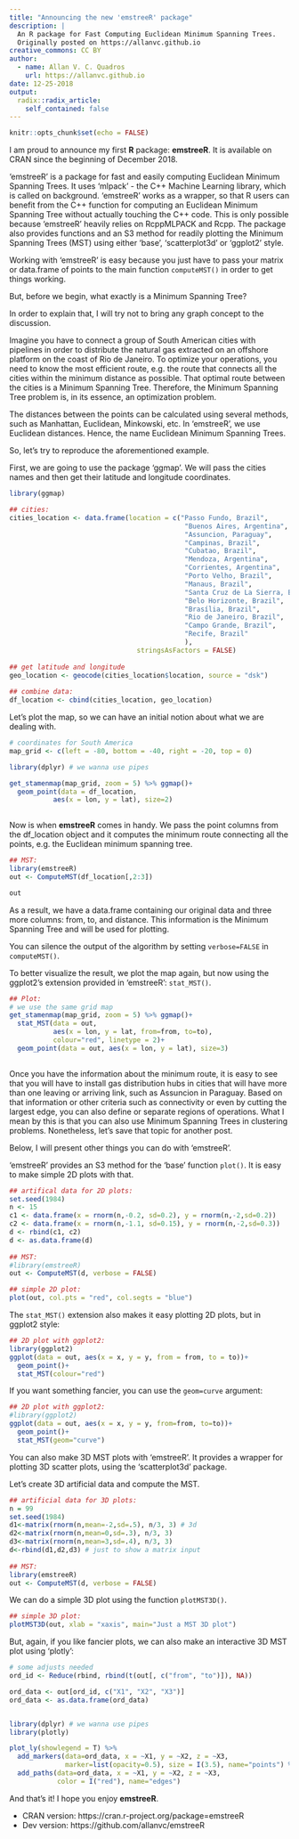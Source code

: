 ```yaml
---
title: "Announcing the new 'emstreeR' package"
description: |
  An R package for Fast Computing Euclidean Minimum Spanning Trees.
  Originally posted on https://allanvc.github.io
creative_commons: CC BY
author:
  - name: Allan V. C. Quadros
    url: https://allanvc.github.io
date: 12-25-2018
output:
  radix::radix_article:
    self_contained: false
---
```


```r
knitr::opts_chunk$set(echo = FALSE)
```

I am proud to announce my first **R** package: **emstreeR**. It is available on CRAN since the beginning of December 2018.

'emstreeR' is a package for fast and easily computing Euclidean Minimum Spanning Trees. It uses 'mlpack' - the C++ Machine Learning library, which is called on background. 'emstreeR' works as a wrapper, so that R users can benefit from the C++ function for computing an Euclidean Minimum Spanning Tree without actually touching the C++ code. This is only possible because 'emstreeR' heavily relies on RcppMLPACK and Rcpp. The package also provides functions and an S3 method for readily plotting the Minimum Spanning Trees (MST) using either 'base', 'scatterplot3d' or 'ggplot2' style.

Working with 'emstreeR' is easy because you just have to pass your matrix or data.frame of points to the main function `computeMST()` in order to get things working.

But, before we begin, what exactly is a Minimum Spanning Tree?

In order to explain that, I will try not to bring any graph concept to the discussion.

Imagine you have to connect a group of South American cities with pipelines in order to distribute the natural gas extracted on an offshore platform on the coast of Rio de Janeiro. To optimize your operations, you need to know the most efficient route, e.g. the route that connects all the cities within the minimum distance as possible. That optimal route between the cities is a Minimum Spanning Tree. Therefore, the Minimum Spanning Tree problem is, in its essence, an optimization problem. 

The distances between the points can be calculated using several methods, such as Manhattan, Euclidean, Minkowski, etc. In 'emstreeR', we use Euclidean distances. Hence, the name Euclidean Minimum Spanning Trees.

So, let's try to reproduce the aforementioned example. 

First, we are going to use the package 'ggmap'. We will pass the cities names and then get their latitude and longitude coordinates.

```r
library(ggmap)

## cities:
cities_location <- data.frame(location = c("Passo Fundo, Brazil", 
                                            "Buenos Aires, Argentina",
                                            "Assuncion, Paraguay",
                                            "Campinas, Brazil",
                                            "Cubatao, Brazil",
                                            "Mendoza, Argentina",
                                            "Corrientes, Argentina",
                                            "Porto Velho, Brazil",
                                            "Manaus, Brazil",
                                            "Santa Cruz de La Sierra, Bolivia",
                                            "Belo Horizonte, Brazil",
                                            "Brasília, Brazil",
                                            "Rio de Janeiro, Brazil",
                                            "Campo Grande, Brazil",
                                            "Recife, Brazil"
                                            ), 
                                stringsAsFactors = FALSE)
    
## get latitude and longitude
geo_location <- geocode(cities_location$location, source = "dsk")
    
## combine data:
df_location <- cbind(cities_location, geo_location)
```

Let's plot the map, so we can have an initial notion about what we are dealing with.

```r
# coordinates for South America
map_grid <- c(left = -80, bottom = -40, right = -20, top = 0) 

library(dplyr) # we wanna use pipes

get_stamenmap(map_grid, zoom = 5) %>% ggmap()+
  geom_point(data = df_location,
           aes(x = lon, y = lat), size=2)
  
```


Now is when **emstreeR** comes in handy. We pass the point columns from the df_location object and it computes the minimum route connecting all the points, e.g. the Euclidean minimum spanning tree.


```r
## MST:
library(emstreeR)
out <- ComputeMST(df_location[,2:3])

out
```

As a result, we have a data.frame containing our original data and three more columns: from, to, and distance. This information is the Minimum Spanning Tree and will be used for plotting.

You can silence the output of the algorithm by setting `verbose=FALSE` in `computeMST()`.

To better visualize the result, we plot the map again, but now using the ggplot2's extension provided in 'emstreeR': `stat_MST()`.

```r
## Plot:
# we use the same grid map    
get_stamenmap(map_grid, zoom = 5) %>% ggmap()+
  stat_MST(data = out,
           aes(x = lon, y = lat, from=from, to=to), 
           colour="red", linetype = 2)+
  geom_point(data = out, aes(x = lon, y = lat), size=3)
  
```

Once you have the information about the minimum route, it is easy to see that you will have to install gas distribution hubs in cities that will have more than one leaving or arriving link, such as Assuncion in Paraguay. Based on that information or other criteria such as connectivity or even by cutting the largest edge, you can also define or separate regions of operations. What I mean by this is that you can also use Minimum Spanning Trees in clustering problems. Nonetheless, let's save that topic for another post.

Below, I will present other things you can do with 'emstreeR'.

'emstreeR' provides an S3 method for the 'base' function `plot()`. It is easy to make simple 2D plots with that.

```r
## artifical data for 2D plots:
set.seed(1984)
n <- 15
c1 <- data.frame(x = rnorm(n,-0.2, sd=0.2), y = rnorm(n,-2,sd=0.2))
c2 <- data.frame(x = rnorm(n,-1.1, sd=0.15), y = rnorm(n,-2,sd=0.3)) 
d <- rbind(c1, c2)
d <- as.data.frame(d)
  
## MST:
#library(emstreeR)
out <- ComputeMST(d, verbose = FALSE)  
```

```r
## simple 2D plot:
plot(out, col.pts = "red", col.segts = "blue")
```

The `stat_MST()` extension also makes it easy plotting 2D plots, but in ggplot2 style:

```r
## 2D plot with ggplot2:
library(ggplot2)
ggplot(data = out, aes(x = x, y = y, from = from, to = to))+ 
  geom_point()+ 
  stat_MST(colour="red")
```

If you want something fancier, you can use the `geom=curve` argument:

```r
## 2D plot with ggplot2:
#library(ggplot2)
ggplot(data = out, aes(x = x, y = y, from=from, to=to))+ 
  geom_point()+ 
  stat_MST(geom="curve")
```

You can also make 3D MST plots with 'emstreeR'. It provides a wrapper for plotting 3D scatter plots, using the 'scatterplot3d' package.

Let's create 3D artificial data and compute the MST.

```r
## artificial data for 3D plots:
n = 99
set.seed(1984)
d1<-matrix(rnorm(n,mean=-2,sd=.5), n/3, 3) # 3d
d2<-matrix(rnorm(n,mean=0,sd=.3), n/3, 3)
d3<-matrix(rnorm(n,mean=3,sd=.4), n/3, 3)
d<-rbind(d1,d2,d3) # just to show a matrix input
  
## MST:
library(emstreeR)
out <- ComputeMST(d, verbose = FALSE)
```

We can do a simple 3D plot using the function `plotMST3D()`.

```r
## simple 3D plot:
plotMST3D(out, xlab = "xaxis", main="Just a MST 3D plot")
```

But, again, if you like fancier plots, we can also make an interactive 3D MST plot using 'plotly':

```r

# some adjusts needed
ord_id <- Reduce(rbind, rbind(t(out[, c("from", "to")]), NA))

ord_data <- out[ord_id, c("X1", "X2", "X3")]
ord_data <- as.data.frame(ord_data)


library(dplyr) # we wanna use pipes
library(plotly)

plot_ly(showlegend = T) %>%
  add_markers(data=ord_data, x = ~X1, y = ~X2, z = ~X3, 
              marker=list(opacity=0.5), size = I(3.5), name="points") %>%
  add_paths(data=ord_data, x = ~X1, y = ~X2, z = ~X3, 
            color = I("red"), name="edges")
```


And that's it! I hope you enjoy **emstreeR**.

* CRAN version: https://cran.r-project.org/package=emstreeR
* Dev version: https://github.com/allanvc/emstreeR
